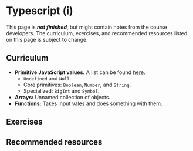 # Typescript (i)

::: callout-important
This page is ***not finished***, but might contain notes from the course developers. The curriculum, exercises, and recommended resources listed on this page is subject to change.
:::

## Curriculum
* **Primitive JavaScript values.** A list can be found [here](https://developer.mozilla.org/en-US/docs/Web/JavaScript/Data_structures).
	* `Undefined` and `Null`.
	* Core primitives: `Boolean`, `Number`, and `String`.
	* Specialized: `BigInt` and `Symbol`.
* **Arrays:** Unnamed collection of objects.
* **Functions:** Takes input vales and does something with them.

## Exercises

## Recommended resources
